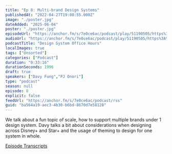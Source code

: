 ```yaml
---
title: "Ep 8: Multi-brand Design Systems"
publishedAt: "2022-04-27T19:08:55.000Z"
image: "./poster.jpg"
dateAdded: "2025-06-04"
poster: "./poster.jpg"
episodeUrl: "https://anchor.fm/s/7e0ce6ac/podcast/play/51190505/https%3A%2F%2Fd3ctxlq1ktw2nl.cloudfront.net%2Fstaging%2F2022-3-27%2F262142403-44100-2-02867a874c9d3.m4a"
audioUrl: "https://anchor.fm/s/7e0ce6ac/podcast/play/51190505/https%3A%2F%2Fd3ctxlq1ktw2nl.cloudfront.net%2Fstaging%2F2022-3-27%2F262142403-44100-2-02867a874c9d3.m4a"
podcastTitle: "Design System Office Hours"
localImages: true
tags: ["Unsorted"]
categories: ["Podcast"]
duration: "0:33:16"
durationSeconds: 1996
draft: true
speakers: ["Davy Fung","PJ Onori"]
type: "podcast"
season: null
episode: 8
explicit: false
feedUrl: "https://anchor.fm/s/7e0ce6ac/podcast/rss"
guid: "ba564a19-aec3-4b30-b6bd-8670d7e58128"
---
```

We talk about a fun topic of scale, how to support multiple brands under 1 design system. Davy talks a bit about considerations when designing across Disney+ and Star+ and the usage of theming to design for one system in whole.

[Episode Transcripts](https://docs.google.com/document/d/1eBPOj7pQJBKCsc4uWlMM1XwwfTOLiK7Av_qEbwu2F_M/edit#heading=h.5f6y006ks71f)
